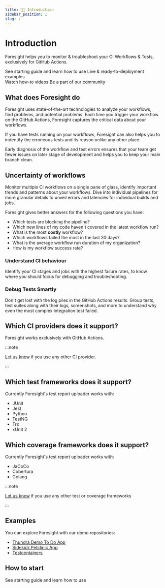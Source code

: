 ```yaml
---
title: 👋🏻 Introduction
sidebar_position: 1
slug: /
---
```


# Introduction
Foresight helps you to monitor & troubleshoot your CI Workflows & Tests, exclusively for GitHub Actions.

<div className="w-full cols-2">
  <Card title="Get Started" target="/step-by-step-guide">
    See starting guide and learn how to use
  </Card>
  <Card title="Examples" target="#examples">
    Live & ready-to-deployment examples 
  </Card>
</div>
<div className="w-full cols-2">
  <Card title="How-to videos" target="https://www.youtube.com/watch?v=RkUSQVasOq0&list=PL13z_vfkidZ3nNq3G-6iPPugwF5rhFCRm">
    Watch how-to videos
  </Card>
  <Card title="Community" target="https://discord.gg/bCtCmzP2ge">
    Be a part of our community
  </Card>
</div>

## What does Foresight do
Foresight uses state-of-the-art technologies to analyze your workflows, find problems, and potential problems. Each time
you trigger your workflow on the GitHub Actions, Foresight captures the critical data about your workflows.  

If you have tests running on your workflows, Foresight can also helps you to indentify the erroneous tests and its reason
unlike any other place. 

Early diagnosis of the workflow and test errors ensures that your team get fewer issues on later stage of development and helps you to keep
your main branch clean.  

## Uncertainty of workflows
Monitor multiple CI workflows on a single pane of glass, identify important trends and patterns about your workflows.
Dive into individual pipelines for more granular details to unveil errors and latencies for individual builds and jobs. 

Foresight gives better answers for the following questions you have: 
- Which tests are blocking the pipeline?
- Which new lines of my code haven't covered in the latest workflow run?
- What is the most **costly** workflow?
- Which workflows failed the most in the last 30 days?
- What is the average workflow run duration of my organization?
- How is my workflow success rate?

### Understand CI behaviour
Identify your CI stages and jobs with the highest failure rates, to know where you should focus for debugging and troubleshooting.

### Debug Tests Smartly
Don't get lost with the log piles in the GitHub Actions results. Group tests, test suites along with their logs, 
screenshots, and more to understand why even the most complex integration test failed. 

## Which CI providers does it support?
Foresight works exclusively with GitHub Actions. 

:::note

[Let us know](https://www.thundra.io/contact-us) if you use any other CI provider.

:::

## Which test frameworks does it support?
Currently Foresight's test report uploader works with:
- JUnit
- Jest
- Python
- TestNG
- Trx
- xUnit 2

## Which coverage frameworks does it support?
Currently Foresight's test report uploader works with:
- JaCoCo
- Cobertura
- Golang

:::note

[Let us know](https://www.thundra.io/contact-us) if you use any other test or coverage frameworks

:::

## Examples

You can explore Foresight with our demo repositories:
- [Thundra Demo To Do App](https://foresight.thundra.live/repositories/github/thundra-io-demo/thundra-demo-todo-app-java/workflow-runs)
- [Sidekick Petclinic App](https://foresight.thundra.live/repositories/github/thundra-io-demo/thundra-sidekick-petclinic-demo/workflow-runs)
- [Testcontainers](https://foresight.thundra.live/repositories/github/testcontainers/testcontainers-java/test-runs)


## How to start

<Card title="Get Started" target="/step-by-step-guide">
  See starting guide and learn how to use
</Card>

